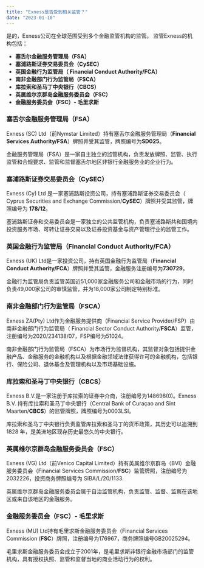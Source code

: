 ```yaml
---
title: "Exness是否受到相关监管？"
date: "2023-01-10"
---
```


<Ads></Ads> 

是的，Exness公司在全球范围受到多个金融监管机构的监管。 监管Exness的机构包括：

- **塞舌尔金融服务管理局（FSA）**
- **塞浦路斯证券交易委员会（CySEC）**
- **英国金融行为监管局（ Financial Conduct Authority/FCA）**
- **南非金融部门行为监管局（FSCA）**
- **库拉索和圣马丁中央银行（CBCS）**
- **英属维尔京群岛金融服务委员会（FSC）**
- **金融服务委员会（FSC）- 毛里求斯**

### 塞舌尔金融服务管理局（FSA）

Exness (SC) Ltd（前Nymstar Limited）持有塞舌尔金融服务管理局（**Financial Services Authority/FSA**）牌照并受其监管，牌照编号为**SD025**。

金融服务管理局（FSA）是一家自主独立的监管机构，负责发放牌照、监管、执行监管和合规要求、监管和监督塞舌尔地区非银行金融服务业的企业行为。

### 塞浦路斯证券交易委员会（CySEC）

Exness (Cy) Ltd 是一家塞浦路斯投资公司，持有塞浦路斯证券交易委员会（ Cyprus Securities and Exchange Commission/**CySEC**）牌照并受其监管，牌照编号为 **178/12**。

塞浦路斯证券和交易委员会是一家独立的公共监管机构，负责塞浦路斯共和国境内投资服务市场、可转让证券交易以及证券投资基金与资产管理行业的监管工作。

### **英国金融行为监管局（Financial Conduct Authority/FCA）**

Exness (UK) Ltd是一家投资公司，持有英国金融行为监管局（**Financial Conduct Authority/FCA**）牌照并受其监管，金融服务注册编号为**730729**。

金融行为监管局负责监管英国近51,000家金融服务公司和金融市场的行为，同时负责49,000家公司的审慎监管，并为18,000家公司制定特别标准。

### 南非金融部门行为监管局（FSCA）

Exness ZA(Pty) Ltd作为金融服务提供商（Financial Service Provider/FSP）由南非金融部门行为监管局（ Financial Sector Conduct Authority/**FSCA**）监管，注册编号为2020/234138/07，FSP编号为51024。

南非金融部门行为监管局（FSCA）为市场行为监督机构，其监督对象包括提供金融产品、金融服务的金融机构以及根据金融领域法律获得许可的金融机构，包括银行、保险公司、退休基金及管理机构以及市场基础设施。

### 库拉索和圣马丁中央银行（CBCS）

Exness B.V.是一家注册于库拉索的证券中介商，注册编号为148698(0)。Exness B.V. 持有库拉索和圣马丁中央银行（Central Bank of Curaçao and Sint Maarten/**CBCS**）的监管牌照，牌照编号为0003LSI。

库拉索和圣马丁中央银行负责监管库拉索和圣马丁的货币政策，其历史可以追溯到 1828 年，是美洲地区现存历史最悠久的中央银行。

### 英属维尔京群岛金融服务委员会（FSC）

Exness (VG) Ltd（前Venico Capital Limited）持有英属维尔京群岛（BVI）金融服务委员会（Financial Services Commission/**FSC**）监管牌照，注册编号为2032226，投资商务牌照编号为 SIBA/L/20/1133.

英属维尔京群岛金融服务委员会属于自治监管机构，负责监管、监督、监察在该地区或来自该地区的金融服务。

### **金融服务委员会（FSC）- 毛里求斯**

Exness (MU) Ltd持有毛里求斯金融服务委员会（Financial Services Commission (**FSC**）牌照，注册编号为176967，商务牌照编号GB20025294。

毛里求斯金融服务委员会成立于2001年，是毛里求斯非银行金融市场部门的监管机构，具有授权执照、监管和监督当地的商业活动行为的权利。
